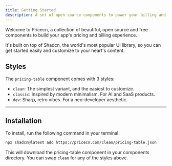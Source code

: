 ```yaml
---
title: Getting Started
description: A set of open source components to power your billing and pricing experience
---
```



Welcome to Pricecn, a collection of beautiful, open source and free components to build your app's pricing and billing experience.

It's built on top of Shadcn, the world's most popular UI library, so you can get started easily and customize to your heart's content.

## Styles

The `pricing-table` component comes with 3 styles:

- `clean`: The simplest variant, and the easiest to customize.
- `classic`: Inspired by modern minimalism. For AI and SaaS products.
- `dev`: Sharp, retro vibes. For a neo-developer aesthetic.

---

## Installation

To install, run the following command in your terminal:

```bash
npx shadcn@latest add https://pricecn.com/clean/pricing-table.json
```

This will download the pricing-table component in your components directory. You can swap `clean` for any of the styles above.